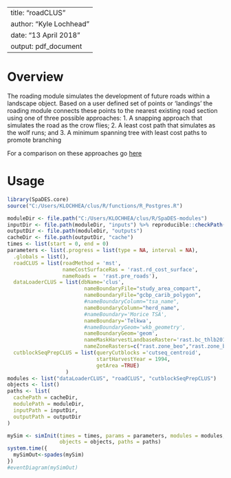 <!--
Copyright 2018 Province of British Columbia
 
Licensed under the Apache License, Version 2.0 (the "License");
you may not use this file except in compliance with the License.
You may obtain a copy of the License at
 
http://www.apache.org/licenses/LICENSE-2.0
 
Unless required by applicable law or agreed to in writing, software distributed under the License is distributed on an "AS IS" BASIS,
WITHOUT WARRANTIES OR CONDITIONS OF ANY KIND, either express or implied.
See the License for the specific language governing permissions and limitations under the License.-->

---
title: "roadCLUS"
author: "Kyle Lochhead"
date: "13 April 2018"
output: pdf_document
---

# Overview

The roading module simulates the development of future roads within a landscape object. Based on a user defined set of points or 'landings' the roading module connects these points to the nearest existing road section using one of three possible approaches:
1. A snapping approach that simulates the road as the crow flies;
2. A least cost path that simulates as the wolf runs; and
3. A minimum spanning tree with least cost paths to promote branching

For a comparison on these approaches go [here](https://github.com/bcgov/clus/blob/master/reports/roads/draft-CLUS-roads.md)


# Usage

```r
library(SpaDES.core)
source("C:/Users/KLOCHHEA/clus/R/functions/R_Postgres.R")

moduleDir <- file.path("C:/Users/KLOCHHEA/clus/R/SpaDES-modules")
inputDir <- file.path(moduleDir, "inputs") %>% reproducible::checkPath(create = TRUE)
outputDir <- file.path(moduleDir, "outputs")
cacheDir <- file.path(outputDir, "cache")
times <- list(start = 0, end = 0)
parameters <- list(.progress = list(type = NA, interval = NA),
  .globals = list(),
  roadCLUS = list(roadMethod = 'mst', 
                  nameCostSurfaceRas = 'rast.rd_cost_surface', 
                  nameRoads =  'rast.pre_roads'),
  dataLoaderCLUS = list(dbName='clus',
                         nameBoundaryFile="study_area_compart",
                         nameBoundaryFile="gcbp_carib_polygon",
                         #nameBoundaryColumn="tsa_name",
                         nameBoundaryColumn="herd_name",
                         #nameBoundary='Morice TSA', 
                         nameBoundary='Telkwa',
                         #nameBoundaryGeom='wkb_geometry',
                         nameBoundaryGeom='geom',
                         nameMaskHarvestLandbaseRaster='rast.bc_thlb2018',
                         nameZoneRasters=c("rast.zone_beo","rast.zone_beo")),
  cutblockSeqPrepCLUS = list(queryCutblocks ='cutseq_centroid',
                             startHarvestYear = 1994, 
                             getArea =TRUE)
                   )
modules <- list("dataLoaderCLUS", "roadCLUS", "cutblockSeqPrepCLUS")
objects <- list()
paths <- list(
  cachePath = cacheDir,
  modulePath = moduleDir,
  inputPath = inputDir,
  outputPath = outputDir
)

mySim <- simInit(times = times, params = parameters, modules = modules,
                 objects = objects, paths = paths)
system.time({
  mySimOut<-spades(mySim)
})
#eventDiagram(mySimOut)
```



